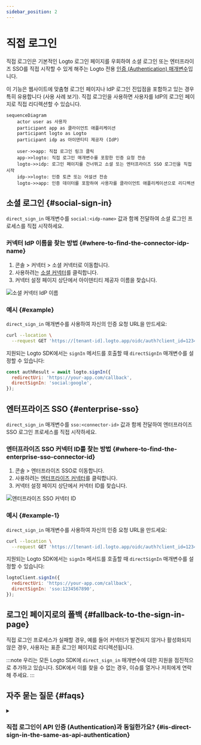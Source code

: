 ```yaml
---
sidebar_position: 2
---
```


# 직접 로그인

직접 로그인은 기본적인 Logto 로그인 페이지를 우회하여 소셜 로그인 또는 엔터프라이즈 SSO를 직접 시작할 수 있게 해주는 Logto 전용 [인증 (Authentication) 매개변수](/end-user-flows/authentication-parameters)입니다.

이 기능은 웹사이트에 맞춤형 로그인 페이지나 IdP 로그인 진입점을 포함하고 있는 경우 특히 유용합니다 (사용 사례 보기). 직접 로그인을 사용하면 사용자를 IdP의 로그인 페이지로 직접 리디렉션할 수 있습니다.

```mermaid
sequenceDiagram
    actor user as 사용자
    participant app as 클라이언트 애플리케이션
    participant logto as Logto
    participant idp as 아이덴티티 제공자 (IdP)

    user->>app: 직접 로그인 링크 클릭
    app->>logto: 직접 로그인 매개변수를 포함한 인증 요청 전송
    logto->>idp: 로그인 페이지를 건너뛰고 소셜 또는 엔터프라이즈 SSO 로그인을 직접 시작
    idp->>logto: 인증 토큰 또는 어설션 전송
    logto->>app: 인증 데이터를 포함하여 사용자를 클라이언트 애플리케이션으로 리디렉션
```

## 소셜 로그인 \{#social-sign-in}

`direct_sign_in` 매개변수를 `social:<idp-name>` 값과 함께 전달하여 소셜 로그인 프로세스를 직접 시작하세요.

### 커넥터 IdP 이름을 찾는 방법 \{#where-to-find-the-connector-idp-name}

1. <CloudLink to="/connectors/social">콘솔 > 커넥터 > 소셜 커넥터</CloudLink>로 이동합니다.
2. 사용하려는 [소셜 커넥터](/connectors/social-connectors)를 클릭합니다.
3. 커넥터 설정 페이지 상단에서 아이덴티티 제공자 이름을 찾습니다.

<img src="/img/assets/direct-sign-in-social-name.png" alt="소셜 커넥터 IdP 이름" />

### 예시 \{#example}

`direct_sign_in` 매개변수를 사용하여 자신의 인증 요청 URL을 만드세요:

```sh
curl --location \
  --request GET 'https://[tenant-id].logto.app/oidc/auth?client_id=1234567890&...&direct_sign_in=social:google'
```

지원되는 Logto SDK에서는 `signIn` 메서드를 호출할 때 `directSignIn` 매개변수를 설정할 수 있습니다:

```javascript
const authResult = await logto.signIn({
  redirectUri: 'https://your-app.com/callback',
  directSignIn: 'social:google',
});
```

## 엔터프라이즈 SSO \{#enterprise-sso}

`direct_sign_in` 매개변수를 `sso:<connector-id>` 값과 함께 전달하여 엔터프라이즈 SSO 로그인 프로세스를 직접 시작하세요.

### 엔터프라이즈 SSO 커넥터 ID를 찾는 방법 \{#where-to-find-the-enterprise-sso-connector-id}

1. <CloudLink to="/enterprise-sso">콘솔 > 엔터프라이즈 SSO</CloudLink>로 이동합니다.
2. 사용하려는 [엔터프라이즈 커넥터](/connectors/enterprise-connectors)를 클릭합니다.
3. 커넥터 설정 페이지 상단에서 커넥터 ID를 찾습니다.

<img src="/img/assets/direct-sign-in-enterprise-sso.png" alt="엔터프라이즈 SSO 커넥터 ID" />

### 예시 \{#example-1}

`direct_sign_in` 매개변수를 사용하여 자신의 인증 요청 URL을 만드세요:

```sh
curl --location \
  --request GET 'https://[tenant-id].logto.app/oidc/auth?client_id=1234567890&...&direct_sign_in=sso:1234567890'
```

지원되는 Logto SDK에서는 `signIn` 메서드를 호출할 때 `directSignIn` 매개변수를 설정할 수 있습니다:

```javascript
logtoClient.signIn({
  redirectUri: 'https://your-app.com/callback',
  directSignIn: 'sso:1234567890',
});
```

## 로그인 페이지로의 폴백 \{#fallback-to-the-sign-in-page}

직접 로그인 프로세스가 실패할 경우, 예를 들어 커넥터가 발견되지 않거나 활성화되지 않은 경우, 사용자는 표준 로그인 페이지로 리디렉션됩니다.

:::note
우리는 모든 Logto SDK에 `direct_sign_in` 매개변수에 대한 지원을 점진적으로 추가하고 있습니다. SDK에서 이를 찾을 수 없는 경우, 이슈를 열거나 저희에게 연락해 주세요.
:::

## 자주 묻는 질문 \{#faqs}

<details>
  <summary>

### 직접 로그인이 API 인증 (Authentication)과 동일한가요? \{#is-direct-sign-in-the-same-as-api-authentication}

</summary>

아니요, 직접 로그인은 기본 Logto 로그인 페이지를 건너뛰고 사용자를 소셜 또는 엔터프라이즈 SSO 제공자의 로그인 페이지로 직접 리디렉션할 수 있는 사용자 흐름 매개변수입니다. API 기반 인증과 달리, 사용자는 로그인 프로세스를 시작하기 위해 먼저 Logto 인증 엔드포인트로 리디렉션되어야 합니다.

</details>
